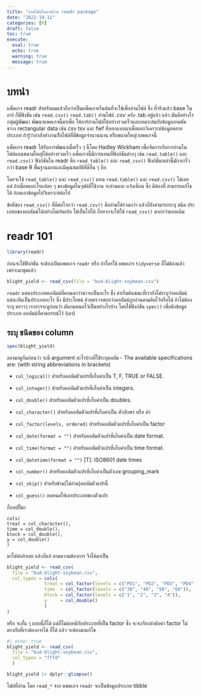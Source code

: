```yaml
---
title: "อ่านไฟล์ในอาร์ด้วย readr package"
date: "2022-19-11"
categories: [R]
draft: false
toc: true 
execute: 
  eval: true
  echo: true
  warning: true
  message: true
---
```


# บทนำ

แพ็คเกจ readr สำหรับผมแล้วถือว่าเป็นแพ็คเกจเริ่นต้นที่จะใช้เพื่ออ่านไฟล์ ซึ่ง ที่จริงแล้ว base ในอาร์ ก็มีฟังชัน เช่น `read.csv()` `read.tab()` อ่านไฟล์ *.csv หรือ* .tab อยู่แล้ว แล้ว มันดีอย่างไร กลุ่มผู้พัฒนา พัฒนาแพคเกจนี้มาเพื่อ ให้อาร์อ่านไฟล์ได้อย่างรวดเร็วและเหมาะสมกับข้อมูลภาคตัดขวาง rectangular data เช่น csv tsv และ fwf ที่ออกแบบมาเพื่อแยกวิเคราะห์ข้อมูลหลายประเภท ถ้ารู้ว่ากำลังทำงานกัับไฟล์ที่มีข้อมูลจำนวนนาน หรือขนาดใหญ่ แพคเกจนี้

แพ็คเกจ readr ได้รับการพัฒนาเมื่อเร็ว ๆ นี้โดย Hadley Wickham เพื่อจัดการกับการอ่านในไฟล์แบนขนาดใหญ่ได้อย่างรวดเร็ว แพ็คเกจนี้มีการแทนที่ฟังก์ชันต่างๆ เช่น `read.table()` และ `read.csv()` ฟังก์ชันใน readr คือ `read_table()` และ `read_csv()` ฟังก์ชันเหล่านี้มักจะเร็วกว่า base R พื้นฐานมากและมีคุณสมบัติที่ดีอื่น ๆ อีก

โดยจะใช้ `read_table()` และ `read_csv()` แทน `read.table()` และ `read.csv()` ได้เลย แต่ ถ้าเมื่อพบอะไรแปลก ๆ ของข้อมูลในๆฟล์ที่ใช้งาน จะอ่านและ แจ้งเตือน ซึ่ง ดีต้องที่ สามารถแก้ไขได้ ก่อนเอาข้อมูลไปวิเคราะห์ต่อไป

ข้อดีของ `read_csv()` ที่ดีต่อใจกว่า `read.csv()` คืออ่านได้รวดกว่า แล้วก็ยังสามารถระบุ ชนิด ประเภทอของคอลัมน์ได้อย่างไม่เย้นเย้อ ได้เป็นไปได้ ก็อยากจะให้ใช้ `read_csv()` มากกว่าแบบเดิม

# readr 101

```r
library(readr)
```

ก่อนจะใช้ฟังก์ชัน จะต้องเปิดแพคเกจ `readr` หรือ ถ้าใครใช้ แพคเกจ `tidyverse` ก็ไม่ต้องแล้วเพราะมาชุดแล้ว

```r
blight_yield <- read_csv(file = "bud-blight-soybean.csv")
```

::: callout-note
`readr` แสดงประเภทคอลัมน์ที่คาดเดาว่าน่าจะเป็นอะไร ซึ่ง ค่าเริ่มต้นขณะที่เรายังไม่ระบุว่าคอลัมน์แต่ละอันเป็นประเภทอะไร ซึ่ง มีประโยชน์ ช่วยตรวจสอบว่าคอลัมน์ถูกอ่านตามคิดไว้หรือไม่ ถ้าไม่ต้องระบุ คราวๆ เราอาจจะดูก่อนว่า มันกดหนดไว้เป็นอย่างไรบ้าง โดยใช้ฟังก์ชัน `spec()` เพื่อดึงข้อมูลประเภท คอลัมน์ที่คาดการณ์ไว้ (เดา)
:::

## ระบุ ชนิดของ column

```r
spec(blight_yield)
```

ลองมาดูกันก่อนว่า จะมี argument อะไรบ้างที่ใช้ระบุคอลัม - The available specifications are: (with string abbreviations in brackets)

-   `col_logical()` สำหรับคอลัมตัวแปรที่เก็บค่าเป็น T, F, TRUE or FALSE.

-   `col_integer()` สำหรับคอลัมตัวแปรที่เก็บค่าเป็น integers.

-   `col_double()` สำหรับคอลัมตัวแปรที่เก็บค่าเป็น doubles.

-   `col_character()` สำหรับคอลัมตัวแปรที่เก็บค่าเป็น ตัวอักษร หรือ คำ

-   `col_factor(levels, ordered)` สำหรับคอลัมตัวแปรที่เก็บค่าเป็น factor

-   `col_date(format = "")` สำหรับคอลัมตัวแปรที่เก็บค่าเป็น date format.

-   `col_time(format = "")` สำหรับคอลัมตัวแปรที่เก็บค่าเป็น time format.

-   `col_datetime(format = "")` \[T\]: ISO8601 date times

-   `col_number()` สำหรับคอลัมตัวแปรที่เก็บค่าเป็นตัวเลข grouping_mark

-   `col_skip()` สำหรับข้าม(ไม่อ่าน)คอลัมตัวแปรนี้

-   `col_guess()` กดหนดให้เดาประเภทของตัวแปร

ก็กอปปี้มา

```         
cols(
treat = col_character(), 
time = col_double(), 
block = col_double(), 
y = col_double() 
)
```

มาใส่ต่อถ้าเลย แล้วก็แก้ ตามความต้องการ จึงได้มาเป็น

```r
blight_yield <- read_csv(
  file = "bud-blight-soybean.csv",
  col_types = cols(
              treat = col_factor(levels = c("PD1", "PD2", "PD3", "PD4")),
              time  = col_factor(levels = c("30", "40", "50", "60")),
              block = col_factor(levels = c("1", "2", "3", "4")),
              y     = col_double()
              )
)
```

หรือ จะสั้น ๆ แบบนี้ก็ได้ แต่ก็ไม่ค่อยดีกับประเภทที่เป็น factor ซึ่ง จะจะเรียงลำดับค่า factor ไม่ตรงกับที่เราต้องการได้ ก็ได้ แล้ว จะต้องมาแก้ไข

```r
#| echo: true
blight_yield <- read_csv(
  file = "bud-blight-soybean.csv",
  col_types = "fffd"
  )
```

```r
blight_yield |> dplyr::glimpse()
```

::: callout-note
ไฟล์ที่อ่าน โดย `read_*` จาก แพคเกจ `readr` จะเป็นข้อมูลประเภท tibble 
:::
